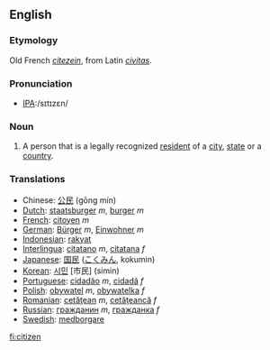 ==English==

===Etymology===
Old French ''[[citezein]]'', from Latin ''[[civitas]]''.

===Pronunciation===
*[[w:International Phonetic Alphabet|IPA]]:/sɪtɪzɛn/

===Noun===
#A person that is a legally recognized [[resident]] of a [[city]], [[state]] or a [[country]].

===Translations===
*Chinese: [[公民]] (gōng mín)
*[[Dutch]]: [[staatsburger]] ''m'', [[burger]] ''m''
*[[French]]: [[citoyen]] ''m''
*[[German]]: [[Bürger]] ''m'', [[Einwohner]] ''m''
*[[Indonesian]]: [[rakyat]]
*[[Interlingua]]: [[citatano]] ''m'', [[citatana]] ''f''
*[[Japanese]]: [[国民]] ([[こくみん]], kokumin)
*[[Korean]]: [[시민]] [市民] (simin)
*[[Portuguese]]: [[cidadão]] ''m'', [[cidadã]] ''f''
*[[Polish]]: [[obywatel]] ''m'', [[obywatelka]] ''f''
*[[Romanian]]: [[cetăţean]] ''m'', [[cetăţeancă]] ''f''
*[[Russian]]: [[гражданин]] ''m'', [[гражданка]] ''f''
*[[Swedish]]: [[medborgare]]

[[fi:citizen]]